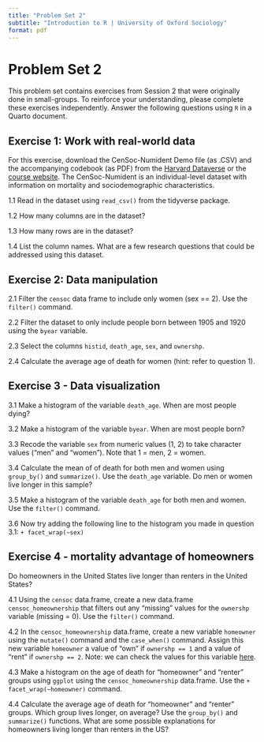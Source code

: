 ```yaml
---
title: "Problem Set 2"
subtitle: "Introduction to R | University of Oxford Sociology"
format: pdf
---
```


# Problem Set 2

This problem set contains exercises from Session 2 that were originally done in small-groups. To reinforce your understanding, please complete these exercises independently. Answer the following questions using `R` in a Quarto document.

## Exercise 1: Work with real-world data

For this exercise, download the CenSoc-Numident Demo file (as .CSV) and the accompanying codebook (as PDF) from the [Harvard Dataverse](https://dataverse.harvard.edu/dataset.xhtml?persistentId=doi:10.7910/DVN/QVDPM9) or the [course website](https://github.com/caseybreen/intro_r/tree/main/data). The CenSoc-Numident is an individual-level dataset with information on mortality and sociodemographic characteristics.

1.1 Read in the dataset using `read_csv()` from the tidyverse package.

1.2 How many columns are in the dataset?

1.3 How many rows are in the dataset?

1.4 List the column names. What are a few research questions that could be addressed using this dataset.

## Exercise 2: Data manipulation

2.1 Filter the `censoc` data frame to include only women (sex == 2). Use the `filter()` command.

2.2 Filter the dataset to only include people born between 1905 and 1920 using the `byear` variable.

2.3 Select the columns `histid`, `death_age`, `sex`, and `ownershp`.

2.4 Calculate the average age of death for women (hint: refer to question 1).

## Exercise 3 - Data visualization

3.1 Make a histogram of the variable `death_age`. When are most people dying?

3.2 Make a histogram of the variable `byear`. When are most people born?

3.3 Recode the variable `sex` from numeric values (1, 2) to take character values ("men" and "women"). Note that 1 = men, 2 = women.

3.4 Calculate the mean of of death for both men and women using `group_by()` and `summarize()`. Use the `death_age` variable. Do men or women live longer in this sample?

3.5 Make a histogram of the variable `death_age` for both men and women. Use the `filter()` command.

3.6 Now try adding the following line to the histogram you made in question 3.1: `+ facet_wrap(~sex)`

## Exercise 4 - mortality advantage of homeowners

Do homeowners in the United States live longer than renters in the United States?

4.1 Using the `censoc` data.frame, create a new data.frame `censoc_homeownership` that filters out any "missing" values for the `ownershp` variable (missing = 0). Use the `filter()` command.

4.2 In the `censoc_homeownership` data.frame, create a new variable `homeowner` using the `mutate()` command and the `case_when()` command. Assign this new variable `homeowner` a value of "own" if `ownershp == 1` and a value of "rent" if `ownershp == 2`. Note: we can check the values for this variable [here](https://usa.ipums.org/usa-action/variables/OWNERSHP#codes_section).

4.3 Make a histogram on the age of death for "homeowner" and "renter" groups using `ggplot` using the `censoc_homeownership` data.frame. Use the `+ facet_wrap(~homeowner)` command.

4.4 Calculate the average age of death for "homeowner" and "renter" groups. Which group lives longer, on average? Use the `group_by()` and `summarize()` functions. What are some possible explanations for homeowners living longer than renters in the US?
